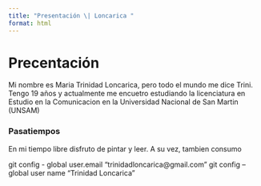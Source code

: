 ```yaml
---
title: "Presentación \| Loncarica "
format: html
---
```


## 

# **Precentación**

Mi nombre es Maria Trinidad Loncarica, pero todo el mundo me dice Trini. Tengo 19 años y actualmente me encuetro estudiando la licenciatura en Estudio en la Comunicacion en la Universidad Nacional de San Martin (UNSAM)

### Pasatiempos

En mi tiempo libre disfruto de pintar y leer. A su vez, tambien consumo

git config - global user.email "trinidadloncarica\@gmail.com" git config --global user name "Trinidad Loncarica"
